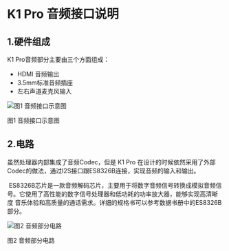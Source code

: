 # K1 Pro 音频接口说明
## 1.硬件组成
K1 Pro音频部分主要由三个方面组成：

- HDMI 音频输出
- 3.5mm标准音频插座
- 左右声道麦克风输入

![图1 音频接口示意图](/img/k1/hardware/audio/k1_audio.png)
<div style={{textAlign: 'center'}}>图1 音频接口示意图</div>

## 2.电路

虽然处理器内部集成了音频Codec，但是 K1 Pro 在设计的时候依然采用了外部Codec的做法，通过I2S接口跟ES8326B连接，实现音频的输入和输出。

 ES8326B芯片是一款音频解码芯片，主要用于将数字音频信号转换成模拟音频信号。它使用了高性能的数字信号处理器和低功耗的功率放大器，能够实现高清晰度 音乐体验和高质量的通话需求。详细的规格书可以参考数据书册中的ES8326B部分。

![图2 音频部分电路](/img/k1/hardware/audio/k1_audio_io.png)

<div style={{textAlign: 'center'}}>图2 音频部分电路</div>

